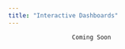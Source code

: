 ```yaml
---
title: "Interactive Dashboards"
---
```


                      
                      
                      Coming Soon